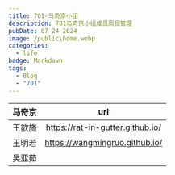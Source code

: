 ```yaml
---
title: 701-马奇京小组
description: 701马奇京小组成员周报管理
pubDate: 07 24 2024
image: /public\home.webp
categories:
  - life
badge: Markdown
tags:
  - Blog
  - "701"
---
```







| 马奇京 |               url                |
| ------ | :------------------------------: |
| 王歆旖 | https://rat-in-gutter.github.io/ |
| 王明若 |  https://wangmingruo.github.io/  |
| 吴亚茹 |                                  |

